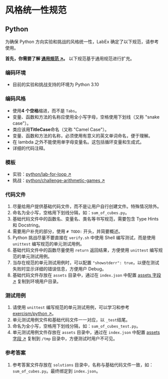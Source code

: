 # 风格统一性规范

## Python

为确保 Python 方向实验和挑战的风格统一性，LabEx 确定了以下规范，请参考使用。

**首先，你需要了解 [通用规范 ↗](/basic/formatting-guide)。** 以下规范基于通用规范进行扩充。

### 编码环境

- 目前的实验和挑战支持的环境为 Python 3.10

### 编码风格

- 使用**4 个空格**缩进，而不是 `Tabs`。
- 变量、函数和方法的名称应使用全小写字母，空格使用下划线（又称 "snake case"）。
- 类应该用**TitleCase**命名（又称 "Camel Case"）。
- 变量、函数和方法的名称，必须使用有意义的英文单词命名，便于理解。
- 在 lambda 之外不能使用单字母变量名。这包括循环变量和生成式。
- 详细的代码注释。

### 模板

- 实验：[python/lab-for-loop ↗](https://github.com/labex-labs/templates/tree/master/python/lab-for-loop)
- 挑战：[python/challenge-arithmetic-games ↗](https://github.com/labex-labs/templates/tree/master/python/challenge-arithmetic-games)

### 代码文件

1. 尽量给用户提供基础代码文件，而不是让用户自行创建文件。特殊情况除外。
2. 命名为全小写，空格用下划线分隔，如：`sum_of_cubes.py`。
3. 基础代码文件中的函数名、变量名、类名等书写规范，需要包含 Type Hints 和 Docstring。
4. 需要用户补充的部分，使用 `# TODO:` 开头，并简要概述。
5. Python 挑战尽量不要直接在 `verify.sh` 中使用 Shell 编写测试，而是使用 `unittest` 编写规范的单元测试用例。
6. 基础代码文件中的函数尽量使用 `return` 返回结果，方便使用 `unittest` 编写规范的单元测试用例。
7. 当存在规范的单元测试用例时，可以配置 `"showstderr": true`，以便在测试失败时显示详细的错误信息，方便用户 Debug。
8. 基础代码文件存放在 `assets` 目录中，通过在 `index.json` 中配置 [assets 字段 ↗](/basic/how-to-start#assets-配置) 复制到环境用户目录。

### 测试用例

1. 请使用 `unittest` 编写规范的单元测试用例，可以学习和参考 [exercism/python ↗](https://github.com/exercism/python/tree/main/exercises/practice)。
2. 单元测试用例文件和基础代码文件一一对应，以 `_test`结尾。
3. 命名为全小写，空格用下划线分隔，如：`sum_of_cubes_test.py`。
4. 单元测试用例文件存放在 `assets` 目录中，通过在 `index.json` 中配置 [assets 字段 ↗](/basic/how-to-start#assets-配置) 复制到 `/tmp` 目录中，方便测试时用户不可见。

### 参考答案

1. 参考答案文件存放在 `solutions` 目录中，名称与基础代码文件一致，如：`sum_of_cubes.py`。最终绑定到 `index.json`。
